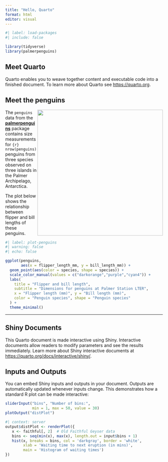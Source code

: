 ```yaml
---
title: "Hello, Quarto"
format: html
editor: visual
---
```


```r
#| label: load-packages
#| include: false

library(tidyverse)
library(palmerpenguins)
```

## Meet Quarto

Quarto enables you to weave together content and executable code into a finished document. To learn more about Quarto see <https://quarto.org>.

## Meet the penguins

![](https://raw.githubusercontent.com/quarto-dev/quarto-web/main/docs/get-started/hello/rstudio/lter_penguins.png){style="float:right;" fig-alt="Illustration of three species of Palmer Archipelago penguins: Chinstrap, Gentoo, and Adelie. Artwork by @allison_horst." width="401"}

The `penguins` data from the [**palmerpenguins**](https://allisonhorst.github.io/palmerpenguins "palmerpenguins R package") package contains size measurements for `{r} nrow(penguins)` penguins from three species observed on three islands in the Palmer Archipelago, Antarctica.

The plot below shows the relationship between flipper and bill lengths of these penguins.

```r
#| label: plot-penguins
#| warning: false
#| echo: false

ggplot(penguins, 
       aes(x = flipper_length_mm, y = bill_length_mm)) +
  geom_point(aes(color = species, shape = species)) +
  scale_color_manual(values = c("darkorange","purple","cyan4")) +
  labs(
    title = "Flipper and bill length",
    subtitle = "Dimensions for penguins at Palmer Station LTER",
    x = "Flipper length (mm)", y = "Bill length (mm)",
    color = "Penguin species", shape = "Penguin species"
  ) +
  theme_minimal()
```

------------------------------------------------------------------------

## Shiny Documents

This Quarto document is made interactive using Shiny. Interactive documents allow readers to modify parameters and see the results immediately. Learn more about Shiny interactive documents at <https://quarto.org/docs/interactive/shiny/>.

## Inputs and Outputs

You can embed Shiny inputs and outputs in your document. Outputs are automatically updated whenever inputs change. This demonstrates how a standard R plot can be made interactive:

```r
sliderInput("bins", "Number of bins:", 
            min = 1, max = 50, value = 30)
plotOutput("distPlot")
```

```r
#| context: server
output$distPlot <- renderPlot({
   x <- faithful[, 2]  # Old Faithful Geyser data
   bins <- seq(min(x), max(x), length.out = input$bins + 1)
   hist(x, breaks = bins, col = 'darkgray', border = 'white',
        xlab = 'Waiting time to next eruption (in mins)',
        main = 'Histogram of waiting times')
})
```
